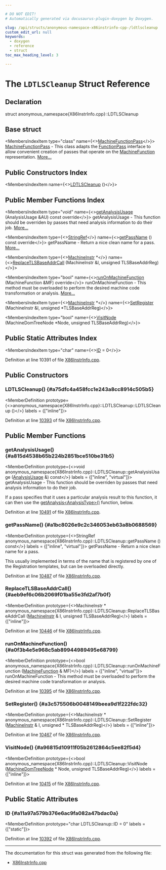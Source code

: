 ```yaml
---

# DO NOT EDIT!
# Automatically generated via docusaurus-plugin-doxygen by Doxygen.

slug: /api/structs/anonymous-namespace-x86instrinfo-cpp-/ldtlscleanup
custom_edit_url: null
keywords:
  - doxygen
  - reference
  - struct
toc_max_heading_level: 3

---
```





# The `LDTLSCleanup` Struct Reference

<DoxygenPage pluginConfig={pluginConfig}>



## Declaration

<CodeBlock>struct anonymous_namespace{X86InstrInfo.cpp}::LDTLSCleanup</CodeBlock>

## Base struct

<MembersIndex>

<MembersIndexItem
  type="class"
  name={<><a href="/docs/api/classes/llvm/machinefunctionpass">MachineFunctionPass</a></>}>
<a href="/docs/api/classes/llvm/machinefunctionpass">MachineFunctionPass</a> - This class adapts the <a href="/docs/api/classes/llvm/functionpass">FunctionPass</a> interface to allow convenient creation of passes that operate on the <a href="/docs/api/classes/llvm/machinefunction">MachineFunction</a> representation. <a href="/docs/api/classes/llvm/machinefunctionpass/#details">More...</a>
</MembersIndexItem>

</MembersIndex>

## Public Constructors Index

<MembersIndex>

<MembersIndexItem
  name={<><a href="#a75dfc4a458fcc1e243a8cc8914c505b5">LDTLSCleanup</a> ()</>}>
</MembersIndexItem>

</MembersIndex>

## Public Member Functions Index

<MembersIndex>

<MembersIndexItem
  type="void"
  name={<><a href="#a815d4538b65b224b2851bce510be31b5">getAnalysisUsage</a> (AnalysisUsage &amp;AU) const override</>}>
getAnalysisUsage - This function should be overriden by passes that need analysis information to do their job. <a href="#a815d4538b65b224b2851bce510be31b5">More...</a>
</MembersIndexItem>

<MembersIndexItem
  type={<><a href="/docs/api/classes/llvm/stringref">StringRef</a></>}
  name={<><a href="#a1bc8026e9c2c346053eb63a8b0688569">getPassName</a> () const override</>}>
getPassName - Return a nice clean name for a pass. <a href="#a1bc8026e9c2c346053eb63a8b0688569">More...</a>
</MembersIndexItem>

<MembersIndexItem
  type={<><a href="/docs/api/classes/llvm/machineinstr">MachineInstr</a> &#42;</>}
  name={<><a href="#aeb9ef6c06b2069f01ba55e3fd2af7b0f">ReplaceTLSBaseAddrCall</a> (MachineInstr &amp;I, unsigned TLSBaseAddrReg)</>}>
</MembersIndexItem>

<MembersIndexItem
  type="bool"
  name={<><a href="#a0f3b4e5e968c5ab89944989495e68799">runOnMachineFunction</a> (MachineFunction &amp;MF) override</>}>
runOnMachineFunction - This method must be overloaded to perform the desired machine code transformation or analysis. <a href="#a0f3b4e5e968c5ab89944989495e68799">More...</a>
</MembersIndexItem>

<MembersIndexItem
  type={<><a href="/docs/api/classes/llvm/machineinstr">MachineInstr</a> &#42;</>}
  name={<><a href="#a3c575506b0048149beea9d1f222fdc32">SetRegister</a> (MachineInstr &amp;I, unsigned &#42;TLSBaseAddrReg)</>}>
</MembersIndexItem>

<MembersIndexItem
  type="bool"
  name={<><a href="#a96815d10911f05b2612864c5ee82f5d4">VisitNode</a> (MachineDomTreeNode &#42;Node, unsigned TLSBaseAddrReg)</>}>
</MembersIndexItem>

</MembersIndex>

## Public Static Attributes Index

<MembersIndex>

<MembersIndexItem
  type="char"
  name={<><a href="#a11a97a579b376e6ac9fa082a47bdac0a">ID</a> = 0</>}>
</MembersIndexItem>

</MembersIndex>


Definition at line 10391 of file <a href="/docs/api/files/lib/lib/target/lib/target/x86/x86instrinfo-cpp">X86InstrInfo.cpp</a>.

<SectionDefinition>

## Public Constructors

### LDTLSCleanup() {#a75dfc4a458fcc1e243a8cc8914c505b5}

<MemberDefinition
  prototype={<>anonymous&#95;namespace&#123;X86InstrInfo.cpp&#125;::LDTLSCleanup::LDTLSCleanup ()</>}
  labels = {["inline"]}>

Definition at line <a href="/docs/api/files/lib/lib/target/lib/target/x86/x86instrinfo-cpp/#l10393">10393</a> of file <a href="/docs/api/files/lib/lib/target/lib/target/x86/x86instrinfo-cpp">X86InstrInfo.cpp</a>.
</MemberDefinition>

</SectionDefinition>

<SectionDefinition>

## Public Member Functions

### getAnalysisUsage() {#a815d4538b65b224b2851bce510be31b5}

<MemberDefinition
  prototype={<>void anonymous&#95;namespace&#123;X86InstrInfo.cpp&#125;::LDTLSCleanup::getAnalysisUsage (<a href="/docs/api/classes/llvm/analysisusage">AnalysisUsage</a> &amp;) const</>}
  labels = {["inline", "virtual"]}>
getAnalysisUsage - This function should be overriden by passes that need analysis information to do their job.

If a pass specifies that it uses a particular analysis result to this function, it can then use the <a href="/docs/api/classes/llvm/pass/#a4863e5e463fb79955269fbf7fbf52b80">getAnalysis&lt;AnalysisType&gt;()</a> function, below.

Definition at line <a href="/docs/api/files/lib/lib/target/lib/target/x86/x86instrinfo-cpp/#l10491">10491</a> of file <a href="/docs/api/files/lib/lib/target/lib/target/x86/x86instrinfo-cpp">X86InstrInfo.cpp</a>.
</MemberDefinition>

### getPassName() {#a1bc8026e9c2c346053eb63a8b0688569}

<MemberDefinition
  prototype={<>StringRef anonymous&#95;namespace&#123;X86InstrInfo.cpp&#125;::LDTLSCleanup::getPassName () const</>}
  labels = {["inline", "virtual"]}>
getPassName - Return a nice clean name for a pass.

This usually implemented in terms of the name that is registered by one of the Registration templates, but can be overloaded directly.

Definition at line <a href="/docs/api/files/lib/lib/target/lib/target/x86/x86instrinfo-cpp/#l10487">10487</a> of file <a href="/docs/api/files/lib/lib/target/lib/target/x86/x86instrinfo-cpp">X86InstrInfo.cpp</a>.
</MemberDefinition>

### ReplaceTLSBaseAddrCall() {#aeb9ef6c06b2069f01ba55e3fd2af7b0f}

<MemberDefinition
  prototype={<>MachineInstr &#42; anonymous&#95;namespace&#123;X86InstrInfo.cpp&#125;::LDTLSCleanup::ReplaceTLSBaseAddrCall (<a href="/docs/api/classes/llvm/machineinstr">MachineInstr</a> &amp; I, unsigned TLSBaseAddrReg)</>}
  labels = {["inline"]}>

Definition at line <a href="/docs/api/files/lib/lib/target/lib/target/x86/x86instrinfo-cpp/#l10446">10446</a> of file <a href="/docs/api/files/lib/lib/target/lib/target/x86/x86instrinfo-cpp">X86InstrInfo.cpp</a>.
</MemberDefinition>

### runOnMachineFunction() {#a0f3b4e5e968c5ab89944989495e68799}

<MemberDefinition
  prototype={<>bool anonymous&#95;namespace&#123;X86InstrInfo.cpp&#125;::LDTLSCleanup::runOnMachineFunction (<a href="/docs/api/classes/llvm/machinefunction">MachineFunction</a> &amp; MF)</>}
  labels = {["inline", "virtual"]}>
runOnMachineFunction - This method must be overloaded to perform the desired machine code transformation or analysis.

Definition at line <a href="/docs/api/files/lib/lib/target/lib/target/x86/x86instrinfo-cpp/#l10395">10395</a> of file <a href="/docs/api/files/lib/lib/target/lib/target/x86/x86instrinfo-cpp">X86InstrInfo.cpp</a>.
</MemberDefinition>

### SetRegister() {#a3c575506b0048149beea9d1f222fdc32}

<MemberDefinition
  prototype={<>MachineInstr &#42; anonymous&#95;namespace&#123;X86InstrInfo.cpp&#125;::LDTLSCleanup::SetRegister (<a href="/docs/api/classes/llvm/machineinstr">MachineInstr</a> &amp; I, unsigned &#42; TLSBaseAddrReg)</>}
  labels = {["inline"]}>

Definition at line <a href="/docs/api/files/lib/lib/target/lib/target/x86/x86instrinfo-cpp/#l10467">10467</a> of file <a href="/docs/api/files/lib/lib/target/lib/target/x86/x86instrinfo-cpp">X86InstrInfo.cpp</a>.
</MemberDefinition>

### VisitNode() {#a96815d10911f05b2612864c5ee82f5d4}

<MemberDefinition
  prototype={<>bool anonymous&#95;namespace&#123;X86InstrInfo.cpp&#125;::LDTLSCleanup::VisitNode (<a href="/docs/api/namespaces/llvm/#a94b65b831ad8756f7d3a029a1e599f75">MachineDomTreeNode</a> &#42; Node, unsigned TLSBaseAddrReg)</>}
  labels = {["inline"]}>

Definition at line <a href="/docs/api/files/lib/lib/target/lib/target/x86/x86instrinfo-cpp/#l10415">10415</a> of file <a href="/docs/api/files/lib/lib/target/lib/target/x86/x86instrinfo-cpp">X86InstrInfo.cpp</a>.
</MemberDefinition>

</SectionDefinition>

<SectionDefinition>

## Public Static Attributes

### ID {#a11a97a579b376e6ac9fa082a47bdac0a}

<MemberDefinition
  prototype="char LDTLSCleanup::ID = 0"
  labels = {["static"]}>

Definition at line <a href="/docs/api/files/lib/lib/target/lib/target/x86/x86instrinfo-cpp/#l10392">10392</a> of file <a href="/docs/api/files/lib/lib/target/lib/target/x86/x86instrinfo-cpp">X86InstrInfo.cpp</a>.
</MemberDefinition>

</SectionDefinition>

<hr/>

The documentation for this struct was generated from the following file:

<ul>
<li><a href="/docs/api/files/lib/lib/target/lib/target/x86/x86instrinfo-cpp">X86InstrInfo.cpp</a></li>
</ul>

</DoxygenPage>
